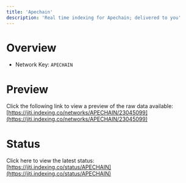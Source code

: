 ```yaml
---
title: 'Apechain'
description: 'Real time indexing for Apechain; delivered to you'
---
```


# Overview
- Network Key: `APECHAIN`

# Preview
Click the following link to view a preview of the raw data available: [https://jiti.indexing.co/networks/APECHAIN/23045099](https://jiti.indexing.co/networks/APECHAIN/23045099)

# Status
Click here to view the latest status: [https://jiti.indexing.co/status/APECHAIN](https://jiti.indexing.co/status/APECHAIN)
